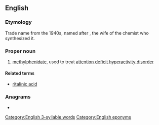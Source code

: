 ==English==

===Etymology===
Trade name from the 1940s, named after {{m|en|Rita}}, the wife of the chemist who synthesized it.

===Proper noun===
{{en-noun|-}}

# {{lb|en|pharmaceutical drug}} [[methylphenidate]], used to treat [[attention deficit hyperactivity disorder]]

====Related terms====
* [[ritalinic acid]]

===Anagrams===
* {{anagrams|en|a=aiilnrt|trailin'}}

[[Category:English 3-syllable words]]
[[Category:English eponyms]]